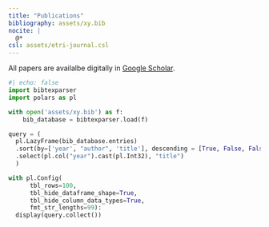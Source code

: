 ---
title: "Publications"
bibliography: assets/xy.bib
nocite: |
  @*
csl: assets/etri-journal.csl
---

All papers are availalbe digitally in [Google Scholar](https://scholar.google.com/citations?user=oxnamocAAAAJ&hl=en). 

```{python}
#| echo: false
import bibtexparser
import polars as pl

with open('assets/xy.bib') as f:
    bib_database = bibtexparser.load(f)

query = (
  pl.LazyFrame(bib_database.entries)
  .sort(by=['year', "author", 'title'], descending = [True, False, False])
  .select(pl.col("year").cast(pl.Int32), "title")
  )

with pl.Config(
      tbl_rows=100, 
      tbl_hide_dataframe_shape=True,
      tbl_hide_column_data_types=True,
      fmt_str_lengths=99):
  display(query.collect())
  
```